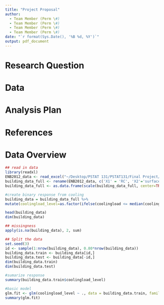 ```yaml
---
title: "Project Proposal"
author: 
  - Team Member (Perm \#)
  - Team Member (Perm \#)
  - Team Member (Perm \#)
  - Team Member (Perm \#)
date: "`r format(Sys.Date(), '%B %d, %Y')`"
output: pdf_document
---
```


# Research Question

# Data 

# Analysis Plan

# References

\newpage

# Data Overview

```r
## read in data
library(readxl)
ENB2012_data <- read_excel("~/Desktop/PSTAT 131/PSTAT131/Final Project/ENB2012_data.xlsx")
building_data_full <- rename(ENB2012_data, c('X1' = 'RC', 'X2'='surfaceA', 'X3'='wallA', 'X4'='roofA', 'X5'='height', 'X6'='orientation', 'X7'='glazingA', 'X8'='glazingAdist', 'Y1'='heatingload', 'Y2' = 'coolingload'))
building_data_full <- as.data.frame(scale(building_data_full, center=TRUE, scale = TRUE))

#create binary response from cooling
building_data = building_data_full %>%
mutate(coolingload_level=as.factor(ifelse(coolingload <= median(coolingload), "Low", "High"))) %>% select(-coolingload, -heatingload, -roofA)

head(building_data)
dim(building_data)

## missingness
apply(is.na(building_data), 2, sum)
```

```r
## Split the data 
set.seed(3)
id <- sample(1:nrow(building_data), 0.80*nrow(building_data))
building_data.train <- building_data[id,]
building_data.test <- building_data[-id,]
dim(building_data.train)
dim(building_data.test)
```

```r
#sumarize response
summary(building_data.train$coolingload_level)
```

```r
#basic model
glm.fit <- glm(coolingload_level ~ ., data = building_data.train, family = binomial)
summary(glm.fit)
```

